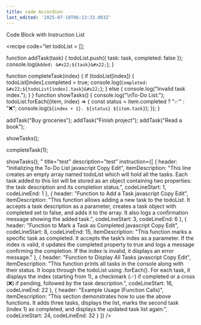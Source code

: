 ```yaml
---
title: code Accordion
last_edited: '2025-07-10T06:13:33.003Z'
---
```


Code Block with Instruction List

<recipe
  code="let todoList = [];

  function addTask(task) {
  todoList.push({ task: task, completed: false });
  console.log(`Added: &#x22;${task}&#x22;`);
  }

  function completeTask(index) {
  if (todoList[index]) {
  todoList[index].completed = true;
  console.log(`Completed: &#x22;${todoList[index].task}&#x22;`);
  } else {
  console.log(&#x22;Invalid task index.&#x22;);
  }
  }
  function showTasks() {
  console.log(&#x22;\nTo-Do List:&#x22;);
  todoList.forEach((item, index) => {
  const status = item.completed ? &#x22;✅&#x22; : &#x22;❌&#x22;;
  console.log(`${index + 1}. ${status} ${item.task}`);
  });
  }

  addTask(&#x22;Buy groceries&#x22;);
  addTask(&#x22;Finish project&#x22;);
  addTask(&#x22;Read a book&#x22;);

  showTasks();

  completeTask(1);

  showTasks();
  "
  title="test"
  description="test"
  instruction={[
    {
      header: "Initializing the To-Do List javascript Copy Edit",
      itemDescription:
        "This line creates an empty array named todoList which will hold all the tasks. Each task added to this list will be stored as an object containing two properties: the task description and its completion status.",
      codeLineStart: 1,
      codeLineEnd: 1
    },
    {
      header: "Function to Add a Task javascript Copy Edit",
      itemDescription:
        "This function allows adding a new task to the todoList. It accepts a task description as a parameter, creates a task object with completed set to false, and adds it to the array. It also logs a confirmation message showing the added task.",
      codeLineStart: 3,
      codeLineEnd: 6
    },
    {
      header: "Function to Mark a Task as Completed javascript Copy Edit",
      codeLineStart: 8,
      codeLineEnd: 15,
      itemDescription:
        "This function marks a specific task as completed. It accepts the task’s index as a parameter. If the index is valid, it updates the completed property to true and logs a message confirming the completion. If the index is invalid, it displays an error message."
    },
    {
      header: "Function to Display All Tasks javascript Copy Edit",
      itemDescription:
        "This function prints all tasks in the console along with their status. It loops through the todoList using .forEach(). For each task, it displays the index (starting from 1), a checkmark (✅) if completed or a cross (❌) if pending, followed by the task description.",
      codeLineStart: 16,
      codeLineEnd: 22
    },
    {
      header: "Example Usage (Function Calls)",
      itemDescription:
        "This section demonstrates how to use the above functions. It adds three tasks, displays the list, marks the second task (index 1) as completed, and displays the updated task list again.",
      codeLineStart: 24,
      codeLineEnd: 32
    }
  ]}
/>
